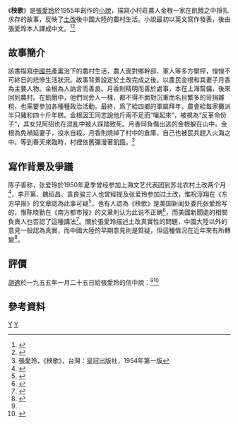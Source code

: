 {{Infobox Book 
|name = 秧歌
|chinese_name = <!-- 中译本書名 -->
|image = <!-- [[File:圖片|169px]] -->
|image_caption = 2010年張愛玲典藏版封面<!-- 圖片說明 -->
|author = [[張愛玲|張愛玲]]<!-- 作者 -->
|title_orig = 秧歌<!-- 原文書名 -->
|translator = <!-- 譯者 -->
|illustrator = <!-- 插图 -->
|cover_artist = 吳欣潔<!-- 封面设计 -->
|country = 香港<!-- 國家 -->
|language = [[中文|中文]]<!-- 語言 -->
|series = 張愛玲典藏<!-- 系列 -->
|subject = <!-- 題材 -->
|genre = [[小說|小說]]<!-- 类型 -->
|publisher = 今日世界出版社<!-- 出版商 -->
|release_date = 1954年<!-- 原版出版日期 -->
|chinese_release_date = <!-- 中译本出版日期 -->
|media_type = <!-- 媒介 -->
|pages = 205<!-- 頁數 -->
|format = <!-- 开本 -->
|isbn = 978-957-33-2620-5<!-- 国际标准书号 -->
|oclc = <!-- OCLC -->
|dewey = <!-- 杜威分类法 -->
|congress = <!-- 美国国会图书馆图书分类法 -->
|preceded_by = <!-- 前作 -->
|followed_by = <!-- 續作 -->
|引用 = <!--引用-->
|被引用= <!--被引用-->
}}
《'''秧歌'''》是[[張愛玲|張愛玲]]於1955年創作的[[小說|小說]]，描寫小村莊農人金根一家在飢餓之中掙扎求存的故事，反映了[[土地改革運動|土改]]後中國大陸的農村生活。小說最初以英文寫作發表，後由張愛玲本人譯成中文。<ref>{{cite news |title=张爱玲的英文遗稿:未迎合美国当时主流意识形态 |url=http://www.chinanews.com/cul/2010/09-26/2555747.shtml |accessdate=2021-11-17 |work=中国新闻网}}</ref><ref>{{cite news |title=张爱玲《北地胭脂》签赠本中的前尘往事 |url=https://3w.huanqiu.com/a/c4b13d/3wRxyb9LIXS?agt=8/ |accessdate=2021-11-17 |work=环球网}}</ref>

==故事簡介==
該書描寫[[中國共產黨|中國共產黨]]治下的農村生活，農人面對鄉幹部、軍人等多方壓榨，惶惶不可終日的悲慘生活狀況。故事背景設定於土改完成之後。以農民金根和其妻子月香為主要人物。金根為人訥言而善良。月香則精明而善於處事，本在上海幫傭，後來回到農村。在飢餓中，他們同旁人一樣，都不得不面對沉重而名目繁多的苛捐雜稅，也需要參加各種種政治活動。最終，爲了給四鄉的軍屬拜年，農會給每家攤派半只豬和四十斤年糕。金根因王同志說他斤兩不足而“嚷起來”，被視為“反革命份子”，其女兒阿招也在混亂中被人踩踏致死。月香同負傷出逃的金根躲在山中。金根為免禍延妻子，投水自殺。月香則燒掉了村中的倉庫，自己也被民兵趕入火海之中。等到春天來臨時，村裡依舊彌漫著飢餓。<ref name="orginalbook">張愛玲，《秧歌》，台灣：皇冠出版社，1954年第一版</ref>

==寫作背景及爭議==
陈子善称，张爱玲於1950年夏季曾经参加上海文艺代表团到苏北农村土改两个月<ref>{{cite news |title=张爱玲参加过土改吗？-东方早报、祝淳翔 |url=https://www.guancha.cn/DongFangZaoBao/2013_03_25_134072.shtml |accessdate=2021-11-17 |work=观察者网}}</ref>，李开第、魏绍昌、袁良骏三人也曾經提及张爱玲参加过土改，惟祝淳翔在《东方早报》的文章認為此事可疑<ref>{{Cite news|url=http://history.people.com.cn/n/2013/0328/c200623-20949324.html|title=张爱玲参加过土改吗？|author=祝淳翔|date=2013-03-28|work=东方早报|accessdate=|archive-date=2017-06-06|archive-url=https://web.archive.org/web/20170606032647/http://history.people.com.cn/n/2013/0328/c200623-20949324.html|dead-url=no}}</ref>，也有人認為《秧歌》是美国新闻处委托张爱玲写的，惟陈晓勤在《南方都市报》的文章則认为此说不正确<ref>{{Cite news|url=http://epaper.oeeee.com/epaper/C/html/2013-05/07/content_2227225.htm|title=宋淇与张爱玲 张爱玲是否“平生足迹未履农村”|author=陈晓勤|date=2013-05-07|work=南方都市报|accessdate=|archive-date=2019-03-06|archive-url=https://web.archive.org/web/20190306045012/http://epaper.oeeee.com/epaper/C/html/2013-05/07/content_2227225.htm|dead-url=no}}</ref>，而美國新聞處的相關負責人也否認了這種講法<ref>{{Cite web |title=张爱玲与香港美新处/专访麦卡锡 |url=https://wenku.baidu.com/view/2083f6020740be1e650e9a86.html |accessdate=2020-08-12 |author=高全之 |format=百度文庫 |language=zh}}</ref>。關於張愛玲描述土改真實性的問題，中國大陸以外的意見一般認為真實，而中國大陸的早期意見則是質疑，但這種情況在近年來有所轉變<ref>{{Cite journal|title=「真實」的書寫？──張愛玲土改小說論|author=黃勇|url=http://www.cuhk.edu.hk/ics/21c/media/online/0401052.pdf|journal=21世紀網路版|issue=2004年三月號第24期|doi=|others=|year=2004|volume=|page=|pmid=|quote=我們看到了張愛玲對土改截然不同的表現，就自然要牽涉到小說真實與否，誰更真實的問題，該問題歷來爭議頗大，然大致上可就地域劃分為海外與國內兩派觀點，前者多數認為其「真」，後者則持相反意見，直到近年來有所改變。}}</ref>。

==評價==
[[胡適|胡適]]於一九五五年一月二十五日給張愛玲的信中說：<ref name="orginalbook" /><ref>{{cite news |title=张爱玲曾邮寄《秧歌》给胡适 被赞"平淡而近自然"-中新网 |url=http://www.chinanews.com/cul/2012/03-22/3764984.shtml |accessdate=2021-11-17 |work=中国新闻网}}</ref>
{{quote|此書從頭到尾寫的是“飢餓”，——書名大可以題作“餓”字，——寫的真細緻，忠厚，可以說是寫到了“平淡而近自然”的境界。近年我讀的中國文藝作品，此書當然是最好的了。}}

==參考資料==
{{reflist}}

{{张爱玲}}
{{Authority control}}

[[Category:張愛玲作品|Y]]
[[Category:中华人民共和国背景小说|Y]]